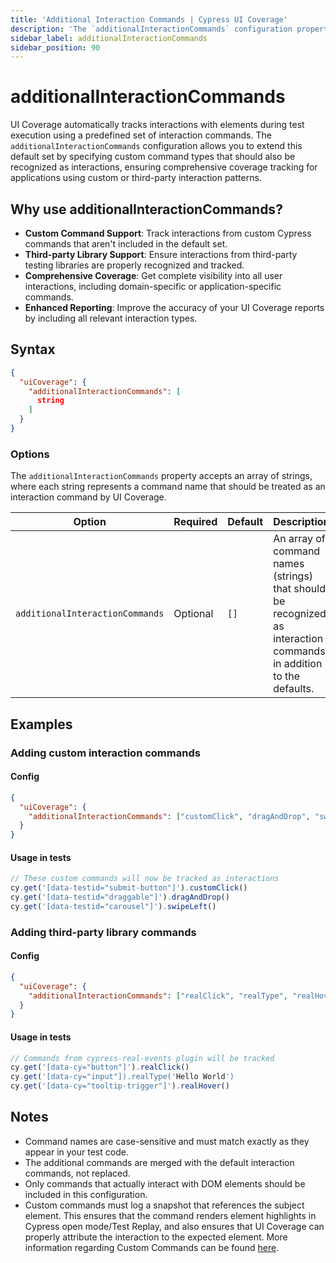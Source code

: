 ```yaml
---
title: 'Additional Interaction Commands | Cypress UI Coverage'
description: 'The `additionalInteractionCommands` configuration property allows users to extend the default set of interaction command types recognized by UI Coverage.'
sidebar_label: additionalInteractionCommands
sidebar_position: 90
---
```


<ProductHeading product="ui-coverage" />

# additionalInteractionCommands

UI Coverage automatically tracks interactions with elements during test execution using a predefined set of interaction commands. The `additionalInteractionCommands` configuration allows you to extend this default set by specifying custom command types that should also be recognized as interactions, ensuring comprehensive coverage tracking for applications using custom or third-party interaction patterns.

## Why use additionalInteractionCommands?

- **Custom Command Support**: Track interactions from custom Cypress commands that aren't included in the default set.
- **Third-party Library Support**: Ensure interactions from third-party testing libraries are properly recognized and tracked.
- **Comprehensive Coverage**: Get complete visibility into all user interactions, including domain-specific or application-specific commands.
- **Enhanced Reporting**: Improve the accuracy of your UI Coverage reports by including all relevant interaction types.

## Syntax

```json
{
  "uiCoverage": {
    "additionalInteractionCommands": [
      string
    ]
  }
}
```

### Options

The `additionalInteractionCommands` property accepts an array of strings, where each string represents a command name that should be treated as an interaction command by UI Coverage.

| Option                          | Required | Default | Description                                                                                                        |
| ------------------------------- | -------- | ------- | ------------------------------------------------------------------------------------------------------------------ |
| `additionalInteractionCommands` | Optional | `[]`    | An array of command names (strings) that should be recognized as interaction commands in addition to the defaults. |

## Examples

### Adding custom interaction commands

#### Config

```json
{
  "uiCoverage": {
    "additionalInteractionCommands": ["customClick", "dragAndDrop", "swipeLeft"]
  }
}
```

#### Usage in tests

```javascript
// These custom commands will now be tracked as interactions
cy.get('[data-testid="submit-button"]').customClick()
cy.get('[data-testid="draggable"]').dragAndDrop()
cy.get('[data-testid="carousel"]').swipeLeft()
```

### Adding third-party library commands

#### Config

```json
{
  "uiCoverage": {
    "additionalInteractionCommands": ["realClick", "realType", "realHover"]
  }
}
```

#### Usage in tests

```javascript
// Commands from cypress-real-events plugin will be tracked
cy.get('[data-cy="button"]').realClick()
cy.get('[data-cy="input"]).realType('Hello World')
cy.get('[data-cy="tooltip-trigger"]').realHover()
```

## Notes

- Command names are case-sensitive and must match exactly as they appear in your test code.
- The additional commands are merged with the default interaction commands, not replaced.
- Only commands that actually interact with DOM elements should be included in this configuration.
- Custom commands must log a snapshot that references the subject element. This ensures that the command renders element highlights in Cypress open mode/Test Replay, and also ensures that UI Coverage can properly attribute the interaction to the expected element. More information regarding Custom Commands can be found [here](/api/cypress-api/custom-commands).
